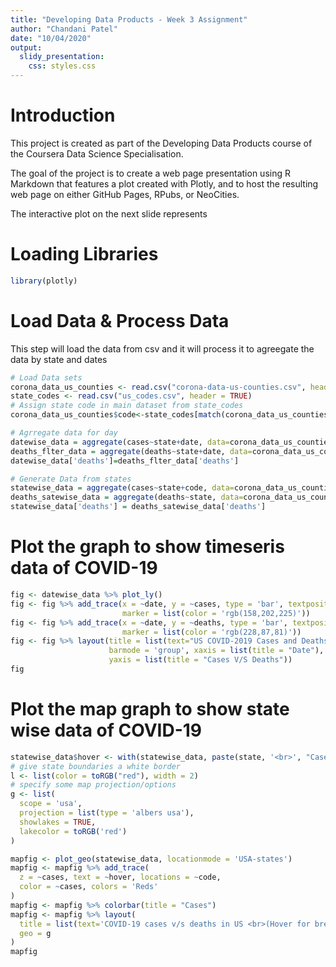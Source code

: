 ```yaml
---
title: "Developing Data Products - Week 3 Assignment"
author: "Chandani Patel"
date: "10/04/2020"
output:
  slidy_presentation:
    css: styles.css
---
```

# Introduction
This project is created as part of the Developing Data Products course of the Coursera Data Science Specialisation.

The goal of the project is to create a web page presentation using R Markdown that features a plot created with Plotly, and to host the resulting web page on either GitHub Pages, RPubs, or NeoCities.

The interactive plot on the next slide represents 

# Loading Libraries

```r
library(plotly)
```

# Load Data & Process Data
This step will load the data from csv and it will process it to agreegate the data by state and dates

```r
# Load Data sets
corona_data_us_counties <- read.csv("corona-data-us-counties.csv", header = TRUE)
state_codes <- read.csv("us_codes.csv", header = TRUE)
# Assign state code in main dataset from state_codes
corona_data_us_counties$code<-state_codes[match(corona_data_us_counties$state, state_codes$state),1]

# Agrregate data for day
datewise_data = aggregate(cases~state+date, data=corona_data_us_counties, FUN=sum)
deaths_flter_data = aggregate(deaths~state+date, data=corona_data_us_counties, FUN=sum)
datewise_data['deaths']=deaths_flter_data['deaths']

# Generate Data from states
statewise_data = aggregate(cases~state+code, data=corona_data_us_counties, FUN=sum)
deaths_satewise_data = aggregate(deaths~state, data=corona_data_us_counties, FUN=sum)
statewise_data['deaths'] = deaths_satewise_data['deaths']

```

# Plot the graph to show timeseris data of COVID-19

```r
fig <- datewise_data %>% plot_ly()
fig <- fig %>% add_trace(x = ~date, y = ~cases, type = 'bar', textposition = 'auto', name = 'Cases', 
                         marker = list(color = 'rgb(158,202,225)'))
fig <- fig %>% add_trace(x = ~date, y = ~deaths, type = 'bar', textposition = 'auto', name = 'Deaths',
                         marker = list(color = 'rgb(228,87,81)'))
fig <- fig %>% layout(title = list(text="US COVID-2019 Cases and Deaths Report", x=0),
                      barmode = 'group', xaxis = list(title = "Date"),
                      yaxis = list(title = "Cases V/S Deaths"))
fig
```

# Plot the map graph to show state wise data of COVID-19
```r
statewise_data$hover <- with(statewise_data, paste(state, '<br>', "Cases", cases, "Deaths", deaths))
# give state boundaries a white border
l <- list(color = toRGB("red"), width = 2)
# specify some map projection/options
g <- list(
  scope = 'usa',
  projection = list(type = 'albers usa'),
  showlakes = TRUE,
  lakecolor = toRGB('red')
)

mapfig <- plot_geo(statewise_data, locationmode = 'USA-states')
mapfig <- mapfig %>% add_trace(
  z = ~cases, text = ~hover, locations = ~code,
  color = ~cases, colors = 'Reds'
)
mapfig <- mapfig %>% colorbar(title = "Cases")
mapfig <- mapfig %>% layout(
  title = list(text='COVID-19 cases v/s deaths in US <br>(Hover for breakdown)', x = 0.2),
  geo = g
)
mapfig
```
